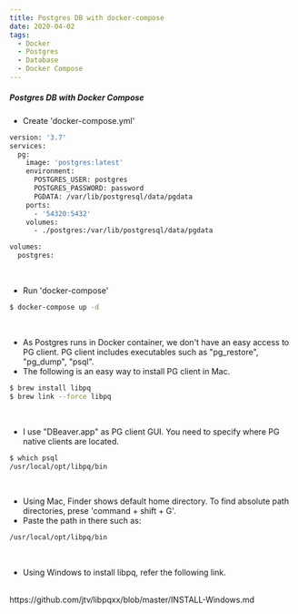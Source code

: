```yaml
---
title: Postgres DB with docker-compose
date: 2020-04-02
tags:
  - Docker
  - Postgres
  - Database
  - Docker Compose
---
```


##### Postgres DB with Docker Compose
* Create 'docker-compose.yml' 

```sh
version: '3.7'
services:
  pg:
    image: 'postgres:latest'
    environment:
      POSTGRES_USER: postgres
      POSTGRES_PASSWORD: password
      PGDATA: /var/lib/postgresql/data/pgdata
    ports:
      - '54320:5432'
    volumes:
      - ./postgres:/var/lib/postgresql/data/pgdata

volumes:
  postgres:
```
<br/>

* Run 'docker-compose' 
```sh
$ docker-compose up -d
```
<br/>

* As Postgres runs in Docker container, we don't have an easy access to PG client. PG client includes executables such as "pg_restore", "pg_dump", "psql". 
* The following is an easy way to install PG client in Mac.

```sh
$ brew install libpq 
$ brew link --force libpq
```
<br/>

* I use "DBeaver.app" as PG client GUI. You need to specify where PG native clients are located.
```sh
$ which psql
/usr/local/opt/libpq/bin
```
<br/>

* Using Mac, Finder shows default home directory. To find absolute path directories, prese 'command + shift + G'. 
* Paste the path in there such as:

```sh
/usr/local/opt/libpq/bin
```

<br/>

* Using Windows to install libpq, refer the following link. 
<br/> 
https://github.com/jtv/libpqxx/blob/master/INSTALL-Windows.md
